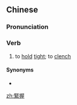 {{also|紧握}}
==Chinese==
{{zh-forms|s=紧握}}

===Pronunciation===
{{zh-pron
|m=jǐnwò
|c=gan2 ngak1
|cat=v
}}

===Verb===
{{zh-verb}}

# to [[hold]] [[tight]]; to [[clench]]
#: {{zh-x|緊握 拳頭{tou}|''to '''clench''' one's fists''}}

====Synonyms====
* {{zh-l|攥}}

[[zh:緊握]]